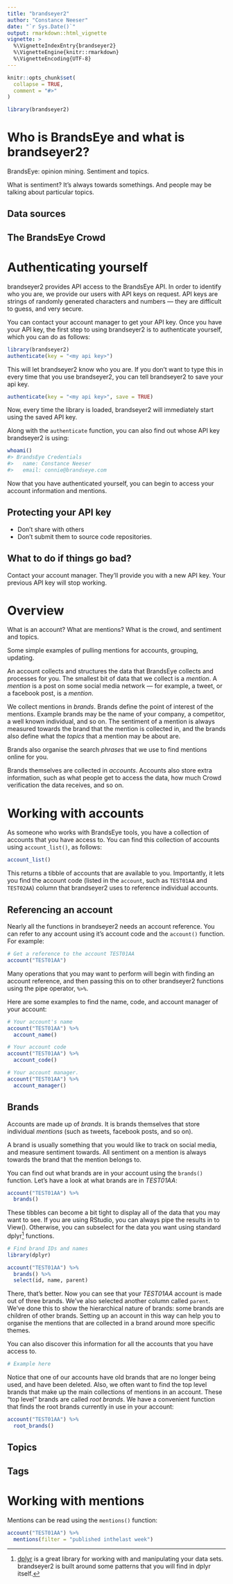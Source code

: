 ```yaml
---
title: "brandseyer2"
author: "Constance Neeser"
date: "`r Sys.Date()`"
output: rmarkdown::html_vignette
vignette: >
  %\VignetteIndexEntry{brandseyer2}
  %\VignetteEngine{knitr::rmarkdown}
  %\VignetteEncoding{UTF-8}
---
```


```r
knitr::opts_chunk$set(
  collapse = TRUE,
  comment = "#>"
)

library(brandseyer2)

```

# Who is BrandsEye and what is brandseyer2?

BrandsEye: opinion mining. Sentiment and topics. 

What is sentiment? It's always towards somethings. And people 
may be talking about particular topics. 

## Data sources

## The BrandsEye Crowd

# Authenticating yourself

brandseyer2 provides API access to the BrandsEye API. In order to identify who you 
are, we provide our users with API keys on request. API keys are strings of randomly
generated characters and numbers — they are difficult to guess, and very secure. 

You can contact your account manager to get your API key. Once you have your API key,
the first step to using brandseyer2 is to authenticate yourself, which you can
do as follows:

```r
library(brandseyer2)
authenticate(key = "<my api key>")
```

This will let brandseyer2 know who you are. If you don't want to type this in
every time that you use brandseyer2, you can tell brandseyer2 to save your api
key.

```r
authenticate(key = "<my api key>", save = TRUE)
```

Now, every time the library is loaded, brandseyer2 will immediately start using
the saved API key.

Along with the `authenticate` function, you can also find out whose API key
brandseyer2 is using:

```r
whoami()
#> BrandsEye Credentials
#>   name: Constance Neeser
#>   email: connie@brandseye.com 
```

Now that you have authenticated yourself, you can begin to access your
account information and mentions.

## Protecting your API key

- Don't share with others
- Don't submit them to source code repositories.

## What to do if things go bad?

Contact your account manager. They'll provide you with a new API key.
Your previous API key will stop working. 

# Overview

What is an account? What are mentions? What is the crowd, and sentiment and topics. 

Some simple examples of pulling mentions for accounts, grouping, updating.

An account collects and structures the data that BrandsEye collects and processes for you.
The smallest bit of data that we collect is a _mention_. A _mention_ is a post
on some social media network — for example, a tweet, or a facebook post, is a _mention_. 

We collect mentions in _brands_. Brands define the point of interest of the mentions. 
Example brands may be the name of your company, a competitor, a well known individual,
and so on. The sentiment of a mention is always measured towards the brand that the 
mention is collected in, and the brands also define what the _topics_ that a mention
may be about are. 

Brands also organise the search _phrases_ that we use to find mentions online for you.

Brands themselves are collected in _accounts_. Accounts also store extra information,
such as what people get to access the data, how much Crowd verification the data receives,
and so on.

# Working with accounts

As someone who works with BrandsEye tools, you have a collection of accounts
that you have access to. You can find this collection of accounts using
`account_list()`, as follows:

```r
account_list()
```

This returns a tibble of accounts that are available to you. Importantly, 
it lets you find the account code (listed in the `account`, such as `TEST01AA` and `TEST02AA`) 
column that brandseyer2
uses to reference individual accounts.


## Referencing an account

Nearly all the functions in brandseyer2 needs an account reference. You can refer to any account
using it's account code and the `account()` function. For example:

```r
# Get a reference to the account TEST01AA
account("TEST01AA")
```

Many operations that you may want to perform will begin with finding an account
reference, and then passing this on to other brandseyer2 functions using the pipe operator, `%>%`.

Here are some examples to find the name, code, and account manager of your account:

```r
# Your account's name
account("TEST01AA") %>% 
  account_name()
```

```r
# Your account code
account("TEST01AA") %>% 
  account_code()
```

```r
# Your account manager.
account("TEST01AA") %>% 
  account_manager()
```


## Brands

Accounts are made up of _brands_. It is brands themselves that store individual _mentions_
(such as tweets, facebook posts, and so on). 

A brand is usually something that you would like to 
track on social media, and measure sentiment towards. All sentiment on a mention is always
towards the brand that the mention belongs to.

You can find out what brands are in your account using the `brands()` function. Let's have
a look at what brands are in _TEST01AA_:

```r
account("TEST01AA") %>% 
  brands()
```

These tibbles can become a bit tight to display all of the data that you may want to see. 
If you are using RStudio, you can always pipe the results in to View(). Otherwise, you can 
subselect for the data you want using standard dplyr[^1] functions.

```r
# Find brand IDs and names
library(dplyr)

account("TEST01AA") %>% 
  brands() %>% 
  select(id, name, parent)
```

There, that's better. Now you can see that your _TEST01AA_ account is made out of three
brands. We've also selected another column called `parent`. We've done this to show the
hierarchical nature of brands: some brands are children of other brands. Setting up an
account in this way can help you to organise the mentions that are collected in a brand
around more specific themes. 

You can also discover this information for all the accounts that you have
access to. 

```r
# Example here
```

Notice that one of our accounts have old brands that are no longer being used,
and have been deleted. Also, we often want to find the top level brands that
make up the main collections of mentions in an account. These "top level" brands
are called _root brands_. We have a convenient function that finds the root brands
currently in use in your account:

```r
account("TEST01AA") %>% 
  root_brands()
```


## Topics

## Tags

# Working with mentions

Mentions can be read using the `mentions()` function:


```r
account("TEST01AA") %>% 
  mentions(filter = "published inthelast week")
```



[^1]: [dplyr](https://dplyr.tidyverse.org/) is a great library for working with and manipulating your data sets. brandseyer2 is built around some patterns that you will find in dplyr itself.
